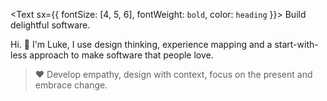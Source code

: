 <Text sx={{ fontSize: [4, 5, 6], fontWeight: `bold`, color: `heading` }}>
  Build delightful software. 
</Text>

Hi. :wave: I'm Luke, I use design thinking, experience mapping and a start-with-less approach to make software that people love.

> :heart: Develop empathy, design with context, focus on the present and embrace change.